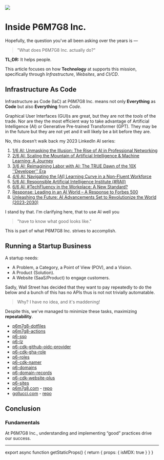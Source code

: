 
<Image src="/lz.png" width={400} height={0} />

# Inside P6M7G8 Inc.

Hopefully, the question you've all been asking over the years is —
> "What does P6M7G8 Inc. actually do?"

**TL;DR:** It helps people.

This article focuses on how **Technology** at <code></code> supports this mission, specifically through _Infrastructure_, _Websites_, and _CI/CD_.

## Infrastructure As Code

Infrastructure as Code (IaC) at P6M7G8 Inc. means not only **Everything** as **Code** but also **Everything** from _Code_.

Graphical User Interfaces (GUI)s are great, but they are not the _tools_ of the trade.
Nor are they the most efficient way to take advantage of Artificial Intelligence (AI) or Generative Pre-trained Transformer (GPT).
They may be in the future but they are not yet and it will likely be a bit before they are.

No, this doesn’t walk back my 2023 LinkedIn AI series:

1. [1/6 AI: Unmasking the Illusion: The Rise of AI in Professional Networking](https://www.linkedin.com/feed/update/urn:li:activity:7063897028568719360/)
2. [2/6 AI: Scaling the Mountain of Artificial Intelligence & Machine Learning: A Journey](https://www.linkedin.com/feed/update/urn:li:activity:7064240400974106624/)
3. [3/6 AI: Reimagining Labor with AI: The TRUE Dawn of the 10X ''Developer'' Era](https://www.linkedin.com/feed/update/urn:li:activity:7064602441366786049/)
4. [4/6 AI: Navigating the [AI] Learning Curve in a Non-Fluent Workforce](https://www.linkedin.com/feed/update/urn:li:activity:7064963485553569792/)
5. [5/6 AI: Responsible Artificial Intelligence Institute (#RAII)](https://www.linkedin.com/feed/update/urn:li:activity:7064963485553569792/)
6. [6/6 AI: #TechFluency in the Workplace: A New Standard?](https://www.linkedin.com/feed/update/urn:li:activity:7064963485553569792/)
7. [Response: Leading in an AI World – A Response to Forbes 500](https://www.linkedin.com/posts/pgollucci_council-post-how-to-lead-in-an-ai-world-activity-7089335507939160065-xYm-)
8. [Unleashing the Future: AI Advancements Set to Revolutionize the World (2023-2030)](https://www.linkedin.com/pulse/unleashing-future-ai-advancements-set-revolutionize-world-gollucci)

I stand by that. I'm clarifying here, that to use AI well you
> "have to know what good looks like."

This is part of what P6M7G8 Inc. strives to accomplish.

## Running a Startup Business

A startup needs:

- A Problem, a Category, a Point of View (POV), and a Vision.
- A Product (Solution).
- A Website (SaaS/Product) to engage customers.

Sadly, Wall Street has decided that they want to pay repeatedly to do the below and a bunch of this has no APIs thus is not not trivially automatable.
> Why? I have no idea, and it's maddening!

Despite this, we've managed to minimize these tasks, maximizing **repeatability**.

- [p6m7g8-dotfiles](https://github.com/6m7g8-dotfiles/)
- [p6m7g8-actions](https://github.com/p6m7g8-actions/)
- [p6-sso](https://github.com/p6m7g8/p6-sso/)
- [p6-lz](https://github.com/p6m7g8/p6-lz/)
- [p6-cdk-github-oidc-provider](https://github.com/p6m7g8/p6-cdk-github-oidc-provider/)
- [p6-cdk-gha-role](https://github.com/p6m7g8/p6-cdk-gha-role/)
- [p6-roles](https://github.com/p6m7g8/p6-roles/)
- [p6-cdk-namer](https://github.com/p6m7g8/p6-cdk-namer/)
- [p6-domains](https://github.com/p6m7g8/p6-domains/)
- [p6-domain-records](https://github.com/p6m7g8/p6-domain-records/)
- [p6-cdk-website-plus](https://github.com/p6m7g8/p6-cdk-website-plus/)
- [p6-sites](https://github.com/p6m7g8/p6-sites/)
- [p6m7g8.com](https://p6m7g8.com) - [repo](https://github.com/p6m7g8/p6m7g8.com)
- [gollucci.com](https://gollucci.com) - [repo](https://github.com/pgollucci/gollucci.com)

## Conclusion

### Fundamentals

At P6M7G8 Inc., understanding and implementing “good” practices drive our success.

---

export async function getStaticProps() {
  return { props: { isMDX: true } }
}
